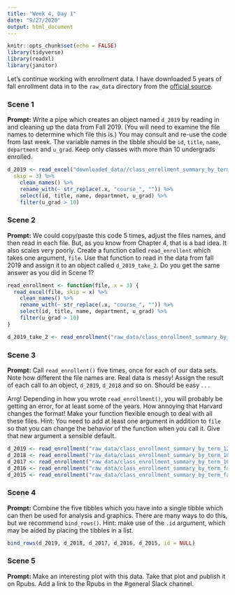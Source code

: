 ```yaml
---
title: "Week 4, Day 1"
date: "9/27/2020"
output: html_document
---
```


```r
knitr::opts_chunk$set(echo = FALSE)
library(tidyverse)
library(readxl)
library(janitor)
```

Let's continue working with enrollment data. I have downloaded 5 years of fall enrollment data in to the `raw_data` directory from the [official source](https://registrar.fas.harvard.edu/faculty-staff/courses/enrollment/archived-course-enrollment-reports).

### Scene 1

**Prompt:** Write a pipe which creates an object named `d_2019` by reading in and cleaning up the data from Fall 2019. (You will need to examine the file names to determine which file this is.) You may consult and re-use the code from last week. The variable names in the tibble should be `id`,  `title`, `name`, `department` and `u_grad`. Keep only classes with more than 10 undergrads enrolled.

```r
d_2019 <- read_excel("downloaded_data//class_enrollment_summary_by_term_9-22-2020.xlsx", 
  skip = 3) %>% 
    clean_names() %>%
    rename_with(~ str_replace(.x, "course_", "")) %>%
    select(id, title, name, departmnet, u_grad) %>%
    filter(u_grad > 10)

```


### Scene 2

**Prompt:** We could copy/paste this code 5 times, adjust the files names, and then read in each file. But, as you know from Chapter 4, that is a bad idea. It also scales very poorly. Create a function called `read_enrollent` which takes one argument, `file`. Use that function to read in the data from fall 2019 and assign it to an object called `d_2019_take_2`. Do you get the same answer as you did in Scene 1?

```r

read_enrollment <- function(file, x = 3) {
  read_excel(file, skip = x) %>% 
    clean_names() %>%
    rename_with(~ str_replace(.x, "course_", "")) %>%
    select(id, title, name, department, u_grad) %>%
    filter(u_grad > 10)
}

d_2019_take_2 <- read_enrollment("raw_data/class_enrollment_summary_by_term_12.20.19.xlsx")

```

### Scene 3

**Prompt:** Call `read_enrollent()` five times, once for each of our data sets. Note how different the file names are. Real data is messy! Assign the result of each call to an object, `d_2019`, `d_2018` and so on. Should be easy . . .

Arrg! Depending in how you wrote `read_enrollment()`, you will probably be getting an error, for at least some of the years.  How annoying that Harvard changes the format! Make your function flexible enough to deal with all these files. Hint: You need to add at least one argument in addition to `file` so that you can change the behavior of the function when you call it. Give that new argument a sensible default.

```r

d_2019 <- read_enrollment("raw_data/class_enrollment_summary_by_term_12.20.19.xlsx") 
d_2018 <- read_enrollment("raw_data/class_enrollment_summary_by_term_10.24.18.xlsx", x = 2)
d_2017 <- read_enrollment("raw_data/class_enrollment_summary_by_term_10.20.17.xlsx")
d_2016 <- read_enrollment("raw_data/class_enrollment_summary_by_term_fall_2016.xlsx", x = 0)
d_2015 <- read_enrollment("raw_data/class_enrollment_summary_by_term_fall_2015.xlsx")

```

### Scene 4

**Prompt:** Combine the five tibbles which you have into a single tibble which can then be used for analysis and graphics. There are many ways to do this, but we recommend `bind_rows()`. Hint: make use of the `.id` argument, which may be aided by placing the tibbles in a list.

```r

bind_rows(d_2019, d_2018, d_2017, d_2016, d_2015, id = NULL)

```

### Scene 5

**Prompt:** Make an interesting plot with this data. Take that plot and publish it on Rpubs. Add a link to the Rpubs in the #general Slack channel.

``` r

```

